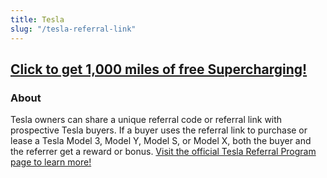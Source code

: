 ```yaml
---
title: Tesla
slug: "/tesla-referral-link"
---
```


<a href="https://alec.coffee/tesla">
  <h2>Click to get 1,000 miles of free Supercharging!</h2>
</a>

<h3>About</h3>

<p>
    Tesla owners can share a unique referral code or referral link with prospective Tesla buyers. If a buyer uses the referral link to purchase or lease a Tesla Model 3, Model Y, Model S, or Model X, both the buyer and the referrer get a reward or bonus. <a href="https://www.tesla.com/support/referral-program">Visit the official Tesla Referral Program page to learn more!</a>

</p>
